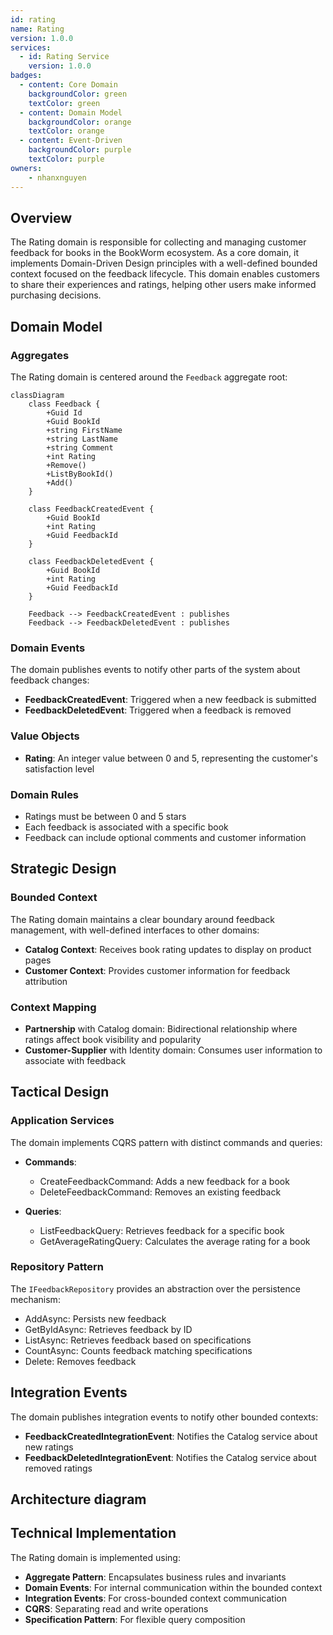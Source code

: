 ```yaml
---
id: rating
name: Rating
version: 1.0.0
services:
  - id: Rating Service
    version: 1.0.0
badges:
  - content: Core Domain
    backgroundColor: green
    textColor: green
  - content: Domain Model
    backgroundColor: orange
    textColor: orange
  - content: Event-Driven
    backgroundColor: purple
    textColor: purple
owners:
    - nhanxnguyen
---
```


## Overview

The Rating domain is responsible for collecting and managing customer feedback for books in the BookWorm ecosystem. As a core domain, it implements Domain-Driven Design principles with a well-defined bounded context focused on the feedback lifecycle. This domain enables customers to share their experiences and ratings, helping other users make informed purchasing decisions.

<Tiles >
    <Tile icon="UserGroupIcon" href="/docs/users/nhanxnguyen" title="Contact the author" description="Any questions? Feel free to contact the owners" />
    <Tile icon="RectangleGroupIcon" href={`/visualiser/domains/${frontmatter.id}/${frontmatter.version}`} title={`${frontmatter.services.length} services are in this domain`} description="This service publishes domain events to other bounded contexts" />
</Tiles>

## Domain Model

### Aggregates

The Rating domain is centered around the `Feedback` aggregate root:

```mermaid
classDiagram
    class Feedback {
        +Guid Id
        +Guid BookId
        +string FirstName
        +string LastName
        +string Comment
        +int Rating
        +Remove()
        +ListByBookId()
        +Add()
    }
    
    class FeedbackCreatedEvent {
        +Guid BookId
        +int Rating
        +Guid FeedbackId
    }
    
    class FeedbackDeletedEvent {
        +Guid BookId
        +int Rating
        +Guid FeedbackId
    }
    
    Feedback --> FeedbackCreatedEvent : publishes
    Feedback --> FeedbackDeletedEvent : publishes
```

### Domain Events

The domain publishes events to notify other parts of the system about feedback changes:

- **FeedbackCreatedEvent**: Triggered when a new feedback is submitted
- **FeedbackDeletedEvent**: Triggered when a feedback is removed

### Value Objects

- **Rating**: An integer value between 0 and 5, representing the customer's satisfaction level

### Domain Rules

- Ratings must be between 0 and 5 stars
- Each feedback is associated with a specific book
- Feedback can include optional comments and customer information

## Strategic Design

### Bounded Context

The Rating domain maintains a clear boundary around feedback management, with well-defined interfaces to other domains:

- **Catalog Context**: Receives book rating updates to display on product pages
- **Customer Context**: Provides customer information for feedback attribution

### Context Mapping

- **Partnership** with Catalog domain: Bidirectional relationship where ratings affect book visibility and popularity
- **Customer-Supplier** with Identity domain: Consumes user information to associate with feedback

## Tactical Design

### Application Services

The domain implements CQRS pattern with distinct commands and queries:

- **Commands**:
  - CreateFeedbackCommand: Adds a new feedback for a book
  - DeleteFeedbackCommand: Removes an existing feedback

- **Queries**:
  - ListFeedbackQuery: Retrieves feedback for a specific book
  - GetAverageRatingQuery: Calculates the average rating for a book

### Repository Pattern

The `IFeedbackRepository` provides an abstraction over the persistence mechanism:

- AddAsync: Persists new feedback
- GetByIdAsync: Retrieves feedback by ID
- ListAsync: Retrieves feedback based on specifications
- CountAsync: Counts feedback matching specifications
- Delete: Removes feedback

## Integration Events

The domain publishes integration events to notify other bounded contexts:

- **FeedbackCreatedIntegrationEvent**: Notifies the Catalog service about new ratings
- **FeedbackDeletedIntegrationEvent**: Notifies the Catalog service about removed ratings

## Architecture diagram

<NodeGraph />

<MessageTable format="all" limit={4} />

## Technical Implementation

The Rating domain is implemented using:

- **Aggregate Pattern**: Encapsulates business rules and invariants
- **Domain Events**: For internal communication within the bounded context
- **Integration Events**: For cross-bounded context communication
- **CQRS**: Separating read and write operations
- **Specification Pattern**: For flexible query composition

